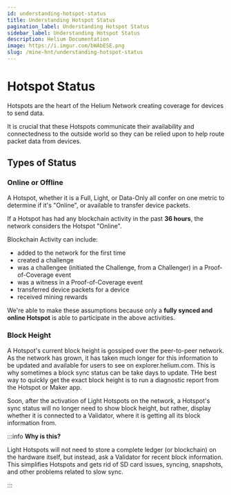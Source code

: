 ```yaml
---
id: understanding-hotspot-status
title: Understanding Hotspot Status
pagination_label: Understanding Hotspot Status
sidebar_label: Understanding Hotspot Status
description: Helium Documentation
image: https://i.imgur.com/bWAbESE.png
slug: /mine-hnt/understanding-hotspot-status
---
```


# Hotspot Status


Hotspots are the heart of the Helium Network creating coverage for devices to send data.

It is crucial that these Hotspots communicate their availability and connectedness to the outside
world so they can be relied upon to help route packet data from devices.

## Types of Status

### Online or Offline

A Hotspot, whether it is a Full, Light, or Data-Only all confer on one metric to determine if it's
"Online", or available to transfer device packets.

If a Hotspot has had any blockchain activity in the past **36 hours**, the network considers the
Hotspot "Online".

Blockchain Activity can include:

- added to the network for the first time
- created a challenge
- was a challengee (initiated the Challenge, from a Challenger) in a Proof-of-Coverage event
- was a witness in a Proof-of-Coverage event
- transferred device packets for a device
- received mining rewards

We're able to make these assumptions because only a **fully synced and online Hotspot** is able to
participate in the above activities.

### Block Height

A Hotspot's current block height is gossiped over the peer-to-peer network. As the network has
grown, it has taken much longer for this information to be updated and available for users to see on
explorer.helium.com. This is why sometimes a block sync status can be take days to update. THe best
way to quickly get the exact block height is to run a diagnostic report from the Hotspot or Maker
app.

Soon, after the activation of Light Hotspots on the network, a Hotspot's sync status will no longer
need to show block height, but rather, display whether it is connected to a Validator, where it is
getting all its block information from.

:::info **Why is this?**

Light Hotspots will not need to store a complete ledger (or blockchain) on the hardware itself, but
instead, ask a Validator for recent block information. This simplifies Hotspots and gets rid of SD
card issues, syncing, snapshots, and other problems related to slow sync.

:::

